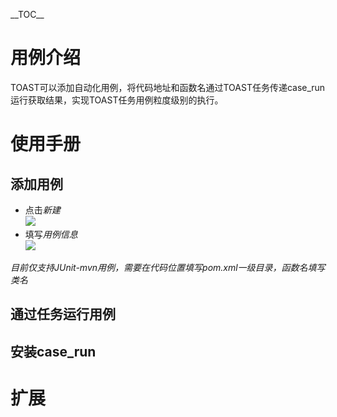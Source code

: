 __TOC__
= 用例介绍 =
TOAST可以添加自动化用例，将代码地址和函数名通过TOAST任务传递case_run运行获取结果，实现TOAST任务用例粒度级别的执行。
= 使用手册 =
== 添加用例 ==
* 点击''新建''<br/><img src="https://raw.github.com/wiki/taobao/toast/images/toast-case/add-case-1.png" />
* 填写''用例信息''<br/><img src="https://raw.github.com/wiki/taobao/toast/images/toast-case/add-case-2.png" />
''目前仅支持JUnit-mvn用例，需要在代码位置填写pom.xml一级目录，函数名填写类名''
== 通过任务运行用例 ==
== 安装case_run ==
= 扩展 =
